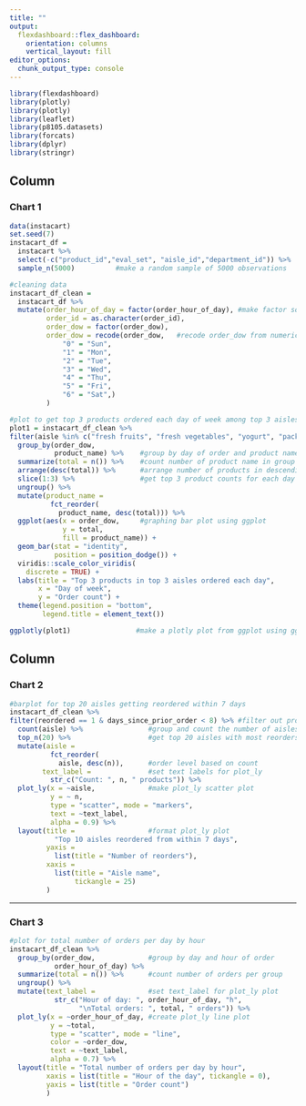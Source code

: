 ```yaml
---
title: ""
output: 
  flexdashboard::flex_dashboard:
    orientation: columns
    vertical_layout: fill
editor_options: 
  chunk_output_type: console
---
```


```r
library(flexdashboard)
library(plotly)
library(plotly)
library(leaflet)
library(p8105.datasets)
library(forcats)
library(dplyr)
library(stringr)
```

Column {data-width=500}
-----------------------------------------------------------------------
### Chart 1
```r
data(instacart)
set.seed(7)
instacart_df = 
  instacart %>% 
  select(-c("product_id","eval_set", "aisle_id","department_id")) %>%                       #select variables of interest
  sample_n(5000)          #make a random sample of 5000 observations

#cleaning data
instacart_df_clean =
  instacart_df %>% 
  mutate(order_hour_of_day = factor(order_hour_of_day), #make factor some variables 
         order_id = as.character(order_id),
         order_dow = factor(order_dow),
         order_dow = recode(order_dow,   #recode order_dow from numerical digits into day of week 
             "0" = "Sun",
             "1" = "Mon",
             "2" = "Tue",
             "3" = "Wed",
             "4" = "Thu",
             "5" = "Fri",
             "6" = "Sat",)
         )

#plot to get top 3 products ordered each day of week among top 3 aisles
plot1 = instacart_df_clean %>% 
filter(aisle %in% c("fresh fruits", "fresh vegetables", "yogurt", "packaged vegetables fruits")) %>% 
  group_by(order_dow, 
           product_name) %>%    #group by day of order and product name
  summarize(total = n()) %>%    #count number of product name in group
  arrange(desc(total)) %>%      #arrange number of products in descending order
  slice(1:3) %>%                #get top 3 product counts for each day of week
  ungroup() %>%    
  mutate(product_name = 
          fct_reorder(
            product_name, desc(total))) %>% 
  ggplot(aes(x = order_dow,     #graphing bar plot using ggplot 
             y = total,
             fill = product_name)) + 
  geom_bar(stat = "identity",
           position = position_dodge()) +
  viridis::scale_color_viridis(
    discrete = TRUE) + 
  labs(title = "Top 3 products in top 3 aisles ordered each day",
       x = "Day of week",
       y = "Order count") + 
  theme(legend.position = "bottom",
        legend.title = element_text())

ggplotly(plot1)                #make a plotly plot from ggplot using ggplotly
```

Column {data-width=500}
-----------------------------------------------------------------------
### Chart 2
```r
#barplot for top 20 aisles getting reordered within 7 days 
instacart_df_clean %>% 
filter(reordered == 1 & days_since_prior_order < 8) %>% #filter out products that are reordered within 7 days
  count(aisle) %>%                #group and count the number of aisles with such criteria
  top_n(20) %>%                   #get top 20 aisles with most reorders
  mutate(aisle = 
          fct_reorder(
            aisle, desc(n)),      #order level based on count
        text_label =              #set text labels for plot_ly
          str_c("Count: ", n, " products")) %>% 
  plot_ly(x = ~aisle,             #make plot_ly scatter plot
          y = ~ n,
          type = "scatter", mode = "markers",
          text = ~text_label, 
          alpha = 0.9) %>%
  layout(title =                  #format plot_ly plot
           "Top 10 aisles reordered from within 7 days", 
         yaxis = 
           list(title = "Number of reorders"),
         xaxis = 
           list(title = "Aisle name", 
                tickangle = 25)
         )
```

-----------------------------------------------------------------------
### Chart 3
```r
#plot for total number of orders per day by hour 
instacart_df_clean %>% 
  group_by(order_dow,             #group by day and hour of order
           order_hour_of_day) %>% 
  summarize(total = n()) %>%      #count number of orders per group
  ungroup() %>% 
  mutate(text_label =             #set text_label for plot_ly plot
           str_c("Hour of day: ", order_hour_of_day, "h", 
                 "\nTotal orders: ", total, " orders")) %>%
  plot_ly(x = ~order_hour_of_day, #create plot_ly line plot
          y = ~total,
          type = "scatter", mode = "line",
          color = ~order_dow,
          text = ~text_label, 
          alpha = 0.7) %>%
  layout(title = "Total number of orders per day by hour",
         xaxis = list(title = "Hour of the day", tickangle = 0),
         yaxis = list(title = "Order count")
         )
```

